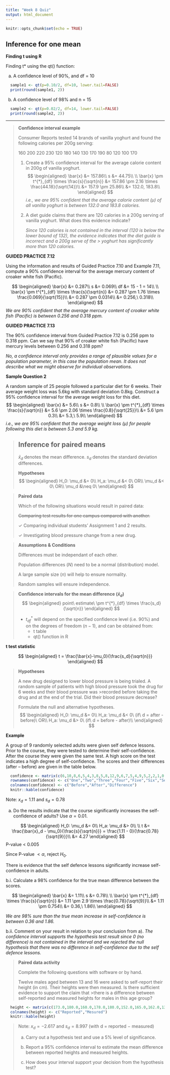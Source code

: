 ```yaml
---
title: "Week 8 Quiz"
output: html_document
---
```


```r
knitr::opts_chunk$set(echo = TRUE)
```

## Inference for one mean

**Finding t using R**

Finding t* using the qt() function:

a. A confidence level of 90%, and df = 10

```r
  sample1 <- qt(p=0.10/2, df=10, lower.tail=FALSE)
  print(round(sample1, 2))
```
b. A confidence level of 98% and n = 15

```r
  sample2 <- qt(p=0.02/2, df=14, lower.tail=FALSE)
  print(round(sample2, 2))
```

***

>**Confidence interval example**
>
>  Consumer Reports tested 14 brands of vanilla yoghurt and found the following calories per 200g serving:
>  
>  160  200  220  230  120  180  140  130  170  190  80  120  100  170
>
>1. Create a 95% confidence interval for the average calorie content in 200g of vanilla yoghurt.
>$$
> \begin{aligned}
>    \bar{x} &= 157.86\\
>    s &= 44.75\\
>    \\
>    \bar{x} \pm t^{*}_{df} \times \frac{s}{\sqrt{n}} &= 157.86 \pm 2.16 \times \frac{44.18}{\sqrt{14}}\\
>    &= 157.9 \pm 25.86\\
>    &= 132.0, 183.8\\
>  \end{aligned}
>$$
>    _i.e., we are 95% confident that the average calorie content ($\mu$) of all vanilla yoghurt is between 132.0 and 183.8 calories._
>
>
>2. A diet guide claims that there are 120 calories in a 200g serving of vanilla yoghurt. What does this evidence indicate?
>
>    _Since 120 calories is not contained in the interval (120 is below the lower bound of 132), the evidence indicates that the diet guide is incorrect and a 200g serve of the >        yoghurt has significantly more than 120 calories._

**GUIDED PRACTICE 7.12**

Using the information and results of Guided Practice 7.10 and Example 7.11, compute a 90% confidence interval for the average mercury content of croaker white fish (Pacific).

$$
  \begin{aligned}
    \bar{x} &= 0.287\\
    s &= 0.069\\
    df &= 15 - 1 = 14\\
    \\
    \bar{x} \pm t^{*}_{df} \times \frac{s}{\sqrt{n}} &= 0.287 \pm 1.76 \times \frac{0.069}{\sqrt{15}}\\
    &=  0.287 \pm 0.0314\\
    &= 0.256,\ 0.318\\
  \end{aligned}
$$
  _We are 90% confident that the average mercury content of croaker white fish (Pacific) is between 0.256 and 0.318 ppm._

**GUIDED PRACTICE 7.13**

The 90% confidence interval from Guided Practice 7.12 is 0.256 ppm to 0.318 ppm. Can we say that 90% of croaker white fish (Pacific) have mercury levels between 0.256 and 0.318 ppm?

  _No, a confidence interval only provides a range of plausible values for a population parameter, in this case the population mean. It does not describe what we might observe     for individual observations._
  
**Sample Question 2**

A random sample of 25 people followed a particular diet for 6 weeks. Their average weight loss was 5.6kg with standard deviation 0.8kg. Construct a 95% confidence interval for the average weight loss for this diet.
$$
  \begin{aligned}
    \bar{x} &= 5.6\\
    s &= 0.8\\
    \\
    \bar{x} \pm t^{*}_{df} \times \frac{s}{\sqrt{n}} &= 5.6 \pm 2.06 \times \frac{0.8}{\sqrt{25}}\\
    &=  5.6 \pm 0.3\\
    &= 5.3,\ 5.9\\
  \end{aligned}
$$
  _i.e., we are 95% confident that the average weight loss ($\mu$) for people following this diet is between 5.3 and 5.9 kg._
  
>## Inference for paired means
>  
>  $\bar{x}_d$ denotes the mean difference.
>  $s_d$ denotes the standard deviation differences.
>  
>  **Hypotheses**
>  $$
>    \begin{aligned}
>      H_0: \mu_d &= 0\\
>      H_a: \mu_d &< 0\ OR\\
>      \mu_d &< 0\ OR\\
>      \mu_d &\neq 0\
>    \end{aligned}
>  $$

>**Paired data**
>
>Which of the following situations would result in paired data:
>
>~~Comparing test results for one campus compared with another.~~
>
>$\checkmark$ Comparing individual students' Assignment 1 and 2 results.
>
>$\checkmark$ Investigating blood pressure change from a new drug.

>**Assumptions & Conditions**
>
>Differences must be independant of each other.
>
>Population differences ($N$) need to be a normal (distribution) model.
>
>A large sample size ($n$) will help to ensure normality.
>
>Random samples will ensure independence.

>**Confidence intervals for the mean difference ($\bar{x}_d$)**
>$$
>  \begin{aligned}
>    point\ estimate\ \pm t^{*}_{df} \times \frac{s_d}{\sqrt{n}}
>  \end{aligned}
>$$
>
>- $t^{*}_{df}$ will depend on the specified confidence level (i.e. 90%) and on the degrees of freedom ($n - 1$), and can be obtained from:
>   - t table
>   - qt() function in R

**t test statistic**

$$
  \begin{aligned}
    t = \frac{\bar{x}-\mu_0}{\frac{s_d}{\sqrt{n}}}
  \end{aligned}
$$

>**Hypotheses**
>
>A new drug designed to lower blood pressure is being trialed. A random sample of patients with high blood pressure took the drug for 6 weeks and their blood pressure was >recorded before taking the drug and at the end of the trial. Did their blood pressure decrease?
>
>Formulate the null and alternative hypotheses.
>$$
  \begin{aligned}
    H_0: \mu_d &= 0\\
    H_a: \mu_d &< 0\ (if\ d = after - before)\ OR\\
    H_a: \mu_d &> 0\ (if\ d = before - after)\\
  \end{aligned}
>$$

**Example**

A group of 9 randomly selected adults were given self defence lessons. Prior to the course, they were tested to determine their self-confidence. After the course they were given the same test. A high score on the test indicates a high degree of self-confidence. The scores and their differences (after – before) are given in the table below.

```r
  confidence <- matrix(c(6,10,8,6,5,4,3,8,5,8,12,9,6,7,5,4,9,5,2,2,1,0,2,1,1,1,0),ncol=3,byrow=FALSE)
  rownames(confidence) <- c("One","Two","Three","Four","Five","Six","Seven","Eight","Nine")
  colnames(confidence) <- c("Before","After","Difference")
  knitr::kable(confidence)
```

Note: $x_d=1.11$ and $s_d=0.78$

a. Do the results indicate that the course significantly increases the self-confidence of adults? Use $\alpha=0.01$.

$$
  \begin{aligned}
    H_0: \mu_d &= 0\\
    H_a: \mu_d &> 0\\
    \\
    t &= \frac{\bar{x}_d - \mu_0}{\frac{s}{\sqrt{n}}} = \frac{1.11 - 0}{\frac{0.78}{\sqrt{9}}}\\
    &= 4.27
  \end{aligned}
$$
P-value < 0.005

Since P-value $< \alpha$, reject $H_0$.

There is evidence that the self defence lessons significantly increase self-confidence in adults.

b.i. Calculate a 98% confidence for the true mean difference between the scores.

$$
  \begin{aligned}
    \bar{x} &= 1.11\\
    s &= 0.78\\
    \\
    \bar{x} \pm t^{*}_{df} \times \frac{s}{\sqrt{n}} &= 1.11 \pm 2.9 \times \frac{0.78}{\sqrt{9}}\\
    &=  1.11 \pm 0.754\\
    &= 0.36,\ 1.86\\
  \end{aligned}
$$

  _We are 98% sure than the true mean increase in self-confidence is between 0.36 and 1.86._

b.ii. Comment on your result in relation to your conclusion from a).
  _The confidence interval supports the hypothesis test result since 0 (no difference) is not contained in the interval and we rejected the null hypothesis that there was no     difference in self-confidence due to the self defence lessons._

>**Paired data activity**
>
>Complete the following questions with software or by hand.
>
>Twelve males aged between 13 and 16 were asked to self-report their height (in cm). Their heights were then measured. Is there sufficient evidence to support the claim that >there is a difference between self-reported and measured heights for males in this age group?

```r
  height <- matrix(c(173.0,180.0,160.0,178.0,180.0,152.0,165.0,162.0,137.0,160.0,168.0,183.0,172.5,177.5,164.8,173.5,178.6,153.9,163.8,170.2,141.2,188.5,165.1,179.8),ncol=2,byrow=FALSE)
  colnames(height) <- c("Reported","Mesured")
  knitr::kable(height)
```
>
>Note: $x_d=−2.617$ and $s_d=8.997$ (with d = reported − measured)
>
>a. Carry out a hypothesis test and use a 5% level of significance. 
>
>b. Report a 95% confidence interval to estimate the mean difference between reported heights and measured heights.
>
>c. How does your interval support your decision from the hypothesis test?
>